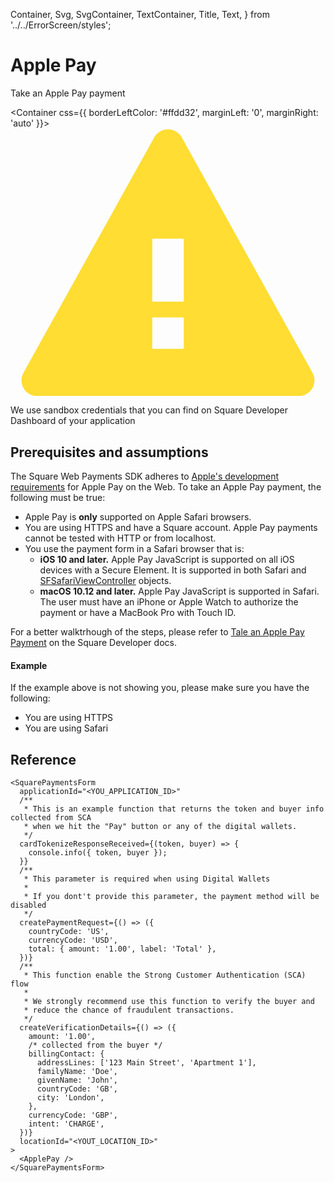   Container,
  Svg,
  SvgContainer,
  TextContainer,
  Title,
  Text,
} from '../../ErrorScreen/styles';

<Meta component={Example} title="Digital wallets/Apple Pay" />

# Apple Pay

Take an Apple Pay payment

<Container css={{ borderLeftColor: '#ffdd32', marginLeft: '0', marginRight: 'auto' }}>
  <SvgContainer>
    <Svg height={17} viewBox="0 0 20 17" width={20}>
      <path
        d="M10.874.573l8.3 14.941A1 1 0 0118.3 17H1.7a1 1 0 01-.875-1.486l8.3-14.94a1 1 0 011.75 0zM9 12v2h2v-2H9zm2-1V7H9v4h2z"
        fill="#ffdd32"
        fillRule="evenodd"
      />
    </Svg>
  </SvgContainer>

  <TextContainer>
    <Title css={{ fontWeight: 600 }}>You will not be charged for using this payment method</Title>
    <Text>
      We use sandbox credentials that you can find on Square Developer Dashboard
      of your application
    </Text>
  </TextContainer>
</Container>

## Prerequisites and assumptions

The Square Web Payments SDK adheres to [Apple's development requirements](https://developer.apple.com/apple-pay/get-started/) for Apple Pay on the Web. To take an Apple Pay payment, the following must be true:

- Apple Pay is **only** supported on Apple Safari browsers.
- You are using HTTPS and have a Square account. Apple Pay payments cannot be tested with HTTP or from localhost.
- You use the payment form in a Safari browser that is:
  - **iOS 10 and later.** Apple Pay JavaScript is supported on all iOS devices with a Secure Element. It is supported in both Safari and [SFSafariViewController](https://developer.apple.com/documentation/safariservices/sfsafariviewcontroller) objects.
  - **macOS 10.12 and later.** Apple Pay JavaScript is supported in Safari. The user must have an iPhone or Apple Watch to authorize the payment or have a MacBook Pro with Touch ID.

For a better walktrhough of the steps, please refer to [Tale an Apple Pay Payment](https://developer.squareup.com/docs/web-payments/apple-pay#step-1-register-your-sandbox-domain-with-apple) on the Square Developer docs.

#### Example

<Canvas>
  <Story story={Example} />
</Canvas>

If the example above is not showing you, please make sure you have the following:

- You are using HTTPS
- You are using Safari

## Reference

```tsx
<SquarePaymentsForm
  applicationId="<YOU_APPLICATION_ID>"
  /**
   * This is an example function that returns the token and buyer info collected from SCA
   * when we hit the "Pay" button or any of the digital wallets.
   */
  cardTokenizeResponseReceived={(token, buyer) => {
    console.info({ token, buyer });
  }}
  /**
   * This parameter is required when using Digital Wallets
   *
   * If you dont't provide this parameter, the payment method will be disabled
   */
  createPaymentRequest={() => ({
    countryCode: 'US',
    currencyCode: 'USD',
    total: { amount: '1.00', label: 'Total' },
  })}
  /**
   * This function enable the Strong Customer Authentication (SCA) flow
   *
   * We strongly recommend use this function to verify the buyer and
   * reduce the chance of fraudulent transactions.
   */
  createVerificationDetails={() => ({
    amount: '1.00',
    /* collected from the buyer */
    billingContact: {
      addressLines: ['123 Main Street', 'Apartment 1'],
      familyName: 'Doe',
      givenName: 'John',
      countryCode: 'GB',
      city: 'London',
    },
    currencyCode: 'GBP',
    intent: 'CHARGE',
  })}
  locationId="<YOUT_LOCATION_ID>"
>
  <ApplePay />
</SquarePaymentsForm>
```

